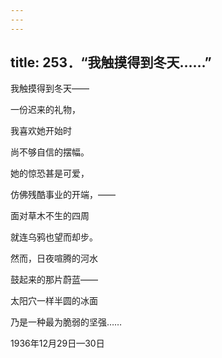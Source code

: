 ```yaml
---
---
---
```

title: 253．“我触摸得到冬天……”
---




我触摸得到冬天——

一份迟来的礼物，

我喜欢她开始时

尚不够自信的摆幅。

她的惊恐甚是可爱，

仿佛残酷事业的开端，——

面对草木不生的四周

就连乌鸦也望而却步。

然而，日夜喧腾的河水

鼓起来的那片蔚蓝——

太阳穴一样半圆的冰面

乃是一种最为脆弱的坚强……

1936年12月29日—30日
